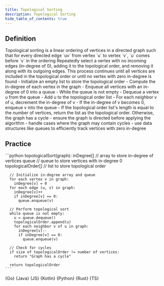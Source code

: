 ```yaml
---
title: Topological Sorting
description: Topological Sorting
hide_table_of_contents: true
---
```





## Definition

<Tabs queryString="primary">
  <TabItem value="definition" label="Definition">
    Topological sorting is a linear ordering of vertices in a directed graph such that for every directed edge `uv` from vertex `u` to vertex `v`, `u` comes before `v` in the ordering
  </TabItem>
  <TabItem value="how" label="Explanation">
    Repeatedly select a vertex with no incoming edges (in-degree of 0), adding it to the topological order, and removing it along with its outgoing edges. This process continues until all vertices are included in the topological order or until no vertex with zero in-degree is found
  </TabItem>
  <TabItem value="guidance" label="Guidance">
    - Initialize an empty list to store the topological order
    - Compute the in-degree of each vertex in the graph
    - Enqueue all vertices with an in-degree of 0 into a queue
    - While the queue is not empty
      - Dequeue a vertex u from the queue
      - Add u to the topological order list
      - For each neighbor v of u, decrement the in-degree of v
      - If the in-degree of v becomes 0, enqueue v into the queue
    - If the topological order list's length is equal to the number of vertices, return the list as the topological order. Otherwise, the graph has a cycle
  </TabItem>
  <TabItem value="tips" label="Tips">
    - ensure the graph is directed before applying the algorithm
    - handle cases where the graph may contain cycles
    - use data structures like queues to efficiently track vertices with zero in-degree
  </TabItem>
</Tabs>

## Practice

<Tabs queryString="primary">
  <TabItem value="practice" label="Practice">
    ```python
    topologicalSort(graph):
      inDegree[] // array to store in-degree of vertices
      queue // queue to store vertices with in-degree 0
      topologicalOrder[] // list to store topological order

      // Initialize in-degree array and queue
      for each vertex v in graph:
        inDegree[v] = 0
      for each edge (u, v) in graph:
        inDegree[v]++
        if inDegree[v] == 0:
          queue.enqueue(v)

      // Perform topological sort
      while queue is not empty:
        u = queue.dequeue()
        topologicalOrder.append(u)
        for each neighbor v of u in graph:
          inDegree[v]--
          if inDegree[v] == 0:
            queue.enqueue(v)

      // Check for cycles
      if size of topologicalOrder != number of vertices:
        return "Graph has a cycle"

      return topologicalOrder
    ```
  </TabItem>
  <TabItem value="solution" label="Solution">
    <Tabs queryString="code">
      <TabItem
        value="go"
        label=""
        attributes={{ title: "Go Lang", className: "code_lang go m" }}
      >
        <CodeBlock language="go">{Go}</CodeBlock>
      </TabItem>
      <TabItem
        value="java"
        label=""
        attributes={{ title: "Java", className: "code_lang java m" }}
      >
        <CodeBlock language="java">{Java}</CodeBlock>
      </TabItem>
      <TabItem
        value="js"
        label=""
        attributes={{ title: "JavaScript", className: "code_lang js m" }}
      >
        <CodeBlock language="js">{JS}</CodeBlock>
      </TabItem>
      <TabItem
        value="kotlin"
        label=""
        attributes={{ title: "Kotlin", className: "code_lang kotlin m" }}
      >
        <CodeBlock language="kotlin">{Kotlin}</CodeBlock>
      </TabItem>
      <TabItem
        value="python"
        label=""
        attributes={{ title: "Python", className: "code_lang python m" }}
      >
        <CodeBlock language="python">{Python}</CodeBlock>
      </TabItem>
      <TabItem
        value="rust"
        label=""
        attributes={{ title: "Rust", className: "code_lang rust m" }}
      >
        <CodeBlock language="rust">{Rust}</CodeBlock>
      </TabItem>
      <TabItem
        value="ts"
        label=""
        attributes={{ title: "TypeScript", className: "code_lang ts m" }}
      >
        <CodeBlock language="ts">{TS}</CodeBlock>
      </TabItem>
    </Tabs>
  </TabItem>
</Tabs>

